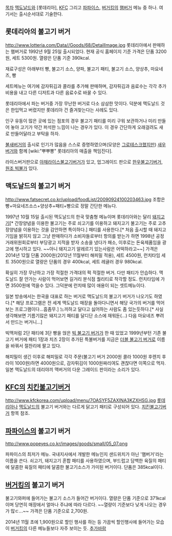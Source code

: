 [[목차]]
[[맥도날드]]와 [롯데리아], [[KFC]] 그리고 [[파파이스]], [[버거킹]]의 [[햄버거]] 메뉴 중 하나. 여기서는 출시순서대로 기술한다.

== 롯데리아의 불고기 버거 ==
http://www.lotteria.com/Data//Goods/68/DetailImage.jpg
롯데리아에서 판매하는 햄버거로 1992년 9월 25일 출시되었다.
현재 공식 홈페이지 기준 가격은 단품 3200원, 세트 5300원. 열량은 단품 기준 390kcal.

재료구성은 아래부터 빵, 불고기 소스, 양파, 불고기 패티, 불고기 소스, 양상추, 마요네즈, 빵

세트메뉴는 여기에 감자튀김과 콜라를 추가해 판매하며, 감자튀김과 음료수는 각각 추가 비용을 내고 다른 디저트과 다른 음료수로 바꿀 수 있다.

롯데리아에서 파는 버거중 가장 무난한 버거로 다소 삼삼한 맛이다. 덕분에 맥도날드 것은 한입먹고 버렸지만 롯데리아 건 즐겨찾는다는 사례도 있다.

인구 유동이 많은 곳에 있는 점포의 경우 불고기 패티를 미리 구워 보관하거나 미리 만들어 놓아 고기가 약간 퍼석한 느낌이 나는 경우가 있다.
이 경우 간단하게 오래걸려도 새로 만들어달라고 부탁을 하자.

[[불새버거]]의 출시로 인기가 많음을 스스로 증명하였으며(모양은 [[그로테스크]]했지만) [[새우버거]]와 함께 [wiki:"뿌뿌뽕" 롯데리아의 매출을 책임진다].

라이스버거판으로 [[야채라이스불고기버거]]가 있고, 업그레이드 판으로 [[한우불고기버거]], [[원조 빅불]]가 있다.

== 맥도날드의 불고기 버거 ==
http://www.fatsecret.co.kr/upload/foodList/20090924100203463.jpg
조합은 빵+마요네즈소스+양상추+패티+빵으로 정말 간단한 메뉴다.

1997년 10월 15일 출시된 맥도날드의 한국 맞춤형 메뉴이며 롯데리아와는 달리 [[돼지고기]][* 간장양념을 이용한 불고기는 주로 쇠고기를 이용하고 돼지고기 불고기는 주로 고추장양념을 이용하는 것을 감안하면 특이하다.] 패티를 사용한다.[* 처음 출시할 때 돼지고기임을 밝히지 않고 그냥 판매하다가 소비자들로부터 항의를 받는가 하면 1998년 공정거래위원회로부터 부당광고 지적을 받자 소송을 냈다가 패소, 이후로는 돈육제품임을 광고에 명시하고 있다. ~~아니 돼지고기 알레르기 있는사람은 어떡하라고~~] 가격은 2014년 12월 단품 2000원(2012년 11월부터 해피밀 적용), 세트 4500원, 런치타임 세트 3500원으로 열량은 단품의 경우 400kcal, 세트 레귤러 경우 980kcal.

확실히 가장 무난하고 가장 적절한 가격대의 퍽 적절한 버거. 다만 패티가 안습하다. 맥도날드 잘 안가는 사람이 먹어보면 길거리 분식점 퀄리티로 착각할 정도.
런치타임에 가면 3500원에 먹을수 있다. 그덕분에 런치때 많이 애용이 되는 셋트메뉴이다.

일본 방송에서는 한국을 대표로 하는 버거로 맥도날드의 불고기 버거가 나오기도 하였다.[* 해당 프로그램은 전 세계 맥도날드 매장을 돌아다니면서 해당 국가의 버거를 먹어보는 프로그램이다...흠좀무.]
느끼하고 달다고 싫어하는 사람도 좀 있는듯하다.[* 사실 생각해보면 기름기많은 돼지고기 패티를 달디단 소스에 재워둔(...) 다음 마요네즈 뿌려서 만드는 버거니...]

빅맥처럼 2단 패티에 3단 빵을 얹은 [[빅 불고기 버거]]가 한 때 있었고 1999년부턴 기존 불고기 버거에 패티 1장과 치즈 2장이 추가된 특불버거를 지금은 [[더블 불고기 버거]]로 이름을 바꿔서 절찬리에 팔고 있다.

해피밀이 생긴 이후로 해피밀로 각각 주문(불고기 버거 2000원 콜라 1000원 후렌치 후라이 1000원)하면 4000원으로, 감자튀김이 1000원짜리여도 괜찮다면 이쪽으로 먹자. 일본 맥도날드의 데리야끼 맥버거의 다운 그레이드 판이라는 소리가 있다.

== [[KFC]]의 [[치킨불고기버거]] ==
http://www.kfckorea.com/upload/menu/7OASYF5ZAXINA3KZXHSG.jpg
[[롯데리아]]나 [[맥도날드]]의 불고기 버거와는 다르게 닭고기 패티로 구성되어 있다. [[치킨불고기버거]] 항목 참조.

== [[파파이스]]의 불고기 버거 ==
http://www.popeyes.co.kr/images/goods/small/05_07.png

파파이스의 최저가 메뉴. 국내지사에서 개발한 메뉴인지 샌드위치가 아닌 '햄버거'라는 이름을 쓴다. 쇠고기, 돼지고기 혼합 패티를 사용하였으며, 부드럽고 담백한 육질의 패티에 달콤한 육질의 패티에 달콤한 불고기소스가 가미된 버거이다. 단품은 385kcal이다.

== [[버거킹]]의 불고기 버거 ==
불고기와퍼에 들어가는 불고기 소스가 들어간 버거이다.
열량은 단품 기준으로 371kcal이며 당연히 매장에서 얼마나 주냐에 따라 다르다. ~~열량이 기준보다 낮게 나오는 경우가 많ㄷ...~~ 가격은 단품 기준으로 2,700원.

2014년 11월 초에 1,900원으로 할인 행사를 하는 등 가끔씩 할인행사에 들어가는 모습이 [[버거킹]]의 다른 메뉴들보다 자주 보이는 듯.
[[추가바람]]
